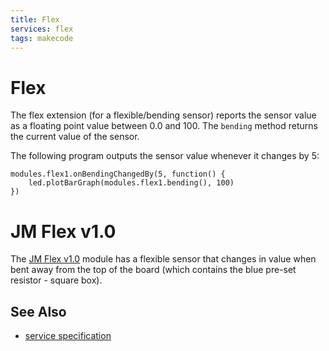 ```yaml
---
title: Flex
services: flex
tags: makecode
---
```


# Flex

The flex extension (for a flexible/bending sensor) reports the sensor 
value as a floating point value between 0.0 and 100.
The `bending` method returns the current value of the sensor.

The following program outputs the sensor value whenever it changes by 
5:

```blocks
modules.flex1.onBendingChangedBy(5, function() {
    led.plotBarGraph(modules.flex1.bending(), 100)
})
```

# JM Flex v1.0

The [JM Flex v1.0](/devices/microsoft-research/jmflexv10) module has a flexible
sensor that changes in value when bent away from the top of the board (which contains
the blue pre-set resistor - square box).

## See Also

- [service specification](/services/flex/)
